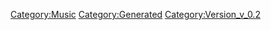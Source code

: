 {{Music
 |Name=ユニバーサル・バニー【MIRROR ver.】
 |ID=134
 |Cov=135
 |Cd=9
 |Nam=128
 |Div=128
 |Ma=3
 |SerieId=2
 |SerieLogoId=2
 |WavId=135
 |VariationId=0
 |Dsc=128
 |Strt=10
 |ValkyrieBattle=1
 |ValkyrieIntro=1
 |ValkyrieIntroSky=1
 |DivaSolo=1
 |DivaMulti=1
 |Exp=3
 |OfficialName=ユニバーサル・バニー
 |VocalName=シェリル・ノーム starring May'n
 |Description=作品：劇場版マクロスF〜イツワリノウタヒメ〜<br /><br />歌手：シェリル・ノーム starring May'n<br /><br />作詞：しほり、PA-NON、Gabriela Robin<br />作曲：菅野よう子
 |StoryTitle=
 |StoryDesc=
 |BuyURL=https://recochoku.jp/song/S20279291/single?ds=34296067
 |BannerId=0
 |AnmStoreURL=
}}
[[Category:Music]]
[[Category:Generated]]
[[Category:Version_v_0.2]]
